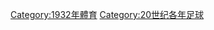 {{portal|足球}}
{{Commonscat|1932 in association football}}
{{Year by category
|m=1
|c=9
|d=3
|y=2
|cat=足球
|sortkey=足球
|parent=20世纪各年足球
|subcat=1932年體育
}}

[[Category:1932年體育|Category:1932年體育]]
[[Category:20世纪各年足球|Category:20世纪各年足球]]